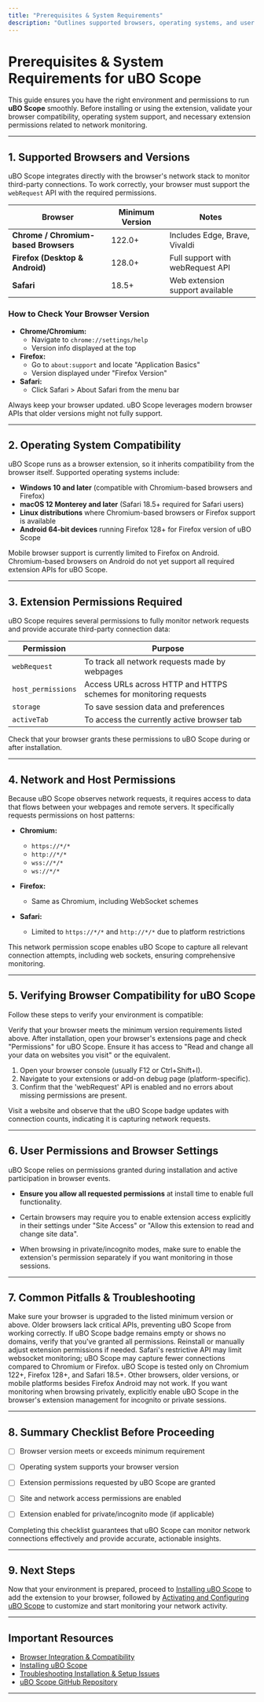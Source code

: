 ```yaml
---
title: "Prerequisites & System Requirements"
description: "Outlines supported browsers, operating systems, and user permissions required to run uBO Scope smoothly. Guides users on verifying browser compatibility and highlights any important extension permissions related to network monitoring."
---
```


# Prerequisites & System Requirements for uBO Scope

This guide ensures you have the right environment and permissions to run **uBO Scope** smoothly. Before installing or using the extension, validate your browser compatibility, operating system support, and necessary extension permissions related to network monitoring.

---

## 1. Supported Browsers and Versions

uBO Scope integrates directly with the browser's network stack to monitor third-party connections. To work correctly, your browser must support the `webRequest` API with the required permissions.

| Browser           | Minimum Version | Notes                         |
|-------------------|-----------------|-------------------------------|
| **Chrome / Chromium-based Browsers** | 122.0+         | Includes Edge, Brave, Vivaldi  |
| **Firefox (Desktop & Android)**       | 128.0+         | Full support with webRequest API |
| **Safari**                         | 18.5+          | Web extension support available |


### How to Check Your Browser Version

- **Chrome/Chromium:**
  - Navigate to `chrome://settings/help`
  - Version info displayed at the top
- **Firefox:**
  - Go to `about:support` and locate "Application Basics" 
  - Version displayed under "Firefox Version"
- **Safari:**
  - Click Safari > About Safari from the menu bar


<Tip>
Always keep your browser updated. uBO Scope leverages modern browser APIs that older versions might not fully support.
</Tip>

---

## 2. Operating System Compatibility

uBO Scope runs as a browser extension, so it inherits compatibility from the browser itself. Supported operating systems include:

- **Windows 10 and later** (compatible with Chromium-based browsers and Firefox)
- **macOS 12 Monterey and later** (Safari 18.5+ required for Safari users)
- **Linux distributions** where Chromium-based browsers or Firefox support is available
- **Android 64-bit devices** running Firefox 128+ for Firefox version of uBO Scope


<Note>
Mobile browser support is currently limited to Firefox on Android. Chromium-based browsers on Android do not yet support all required extension APIs for uBO Scope.
</Note>

---

## 3. Extension Permissions Required

uBO Scope requires several permissions to fully monitor network requests and provide accurate third-party connection data:

| Permission      | Purpose                                         |
|-----------------|------------------------------------------------|
| `webRequest`    | To track all network requests made by webpages |
| `host_permissions` | Access URLs across HTTP and HTTPS schemes for monitoring requests |
| `storage`       | To save session data and preferences            |
| `activeTab`     | To access the currently active browser tab      |


Check that your browser grants these permissions to uBO Scope during or after installation.

---

## 4. Network and Host Permissions

Because uBO Scope observes network requests, it requires access to data that flows between your webpages and remote servers. It specifically requests permissions on host patterns:

- **Chromium:**
  - `https://*/*`
  - `http://*/*`
  - `wss://*/*`
  - `ws://*/*`

- **Firefox:**
  - Same as Chromium, including WebSocket schemes

- **Safari:**
  - Limited to `https://*/*` and `http://*/*` due to platform restrictions


<Tip>
This network permission scope enables uBO Scope to capture all relevant connection attempts, including web sockets, ensuring comprehensive monitoring.
</Tip>

---

## 5. Verifying Browser Compatibility for uBO Scope

Follow these steps to verify your environment is compatible:

<Steps>
<Step title="Check Browser Version">
Verify that your browser meets the minimum version requirements listed above.
</Step>
<Step title="Confirm Extension Permissions">
After installation, open your browser's extensions page and check "Permissions" for uBO Scope. Ensure it has access to "Read and change all your data on websites you visit" or the equivalent.
</Step>
<Step title="Validate WebRequest API Availability">

1. Open your browser console (usually F12 or Ctrl+Shift+I).
2. Navigate to your extensions or add-on debug page (platform-specific).
3. Confirm that the 'webRequest' API is enabled and no errors about missing permissions are present.

</Step>
<Step title="Test Network Monitoring">
Visit a website and observe that the uBO Scope badge updates with connection counts, indicating it is capturing network requests.
</Step>
</Steps>

---

## 6. User Permissions and Browser Settings

uBO Scope relies on permissions granted during installation and active participation in browser events.

- **Ensure you allow all requested permissions** at install time to enable full functionality.

- Certain browsers may require you to enable extension access explicitly in their settings under "Site Access" or "Allow this extension to read and change site data".

- When browsing in private/incognito modes, make sure to enable the extension's permission separately if you want monitoring in those sessions.

---

## 7. Common Pitfalls & Troubleshooting

<AccordionGroup title="Common Issues Related to Prerequisites and Compatibility">
<Accordion title="Browser Version Too Old">
Make sure your browser is upgraded to the listed minimum version or above. Older browsers lack critical APIs, preventing uBO Scope from working correctly.
</Accordion>
<Accordion title="Insufficient Extension Permissions">
If uBO Scope badge remains empty or shows no domains, verify that you've granted all permissions. Reinstall or manually adjust extension permissions if needed.
</Accordion>
<Accordion title="Restricted Network Permissions on Safari">
Safari's restrictive API may limit websocket monitoring; uBO Scope may capture fewer connections compared to Chromium or Firefox.
</Accordion>
<Accordion title="Using Unsupported Browsers or Platforms">
uBO Scope is tested only on Chromium 122+, Firefox 128+, and Safari 18.5+. Other browsers, older versions, or mobile platforms besides Firefox Android may not work.
</Accordion>
<Accordion title="Extension Disabled in Private Mode">
If you want monitoring when browsing privately, explicitly enable uBO Scope in the browser's extension management for incognito or private sessions.
</Accordion>
</AccordionGroup>

---

## 8. Summary Checklist Before Proceeding

- [ ] Browser version meets or exceeds minimum requirement
- [ ] Operating system supports your browser version
- [ ] Extension permissions requested by uBO Scope are granted
- [ ] Site and network access permissions are enabled
- [ ] Extension enabled for private/incognito mode (if applicable)


<Check>
Completing this checklist guarantees that uBO Scope can monitor network connections effectively and provide accurate, actionable insights.
</Check>

---

## 9. Next Steps

Now that your environment is prepared, proceed to [Installing uBO Scope](/getting-started/setup-installation/extension-installation) to add the extension to your browser, followed by [Activating and Configuring uBO Scope](/getting-started/setup-installation/extension-activation-configuration) to customize and start monitoring your network activity.

---

## Important Resources

- [Browser Integration & Compatibility]( /overview/core-concepts-architecture/integration-browser )
- [Installing uBO Scope]( /getting-started/setup-installation/extension-installation )
- [Troubleshooting Installation & Setup Issues]( /getting-started/first-use-validation/common-setup-troubleshooting )
- [uBO Scope GitHub Repository](https://github.com/gorhill/uBO-Scope)

---